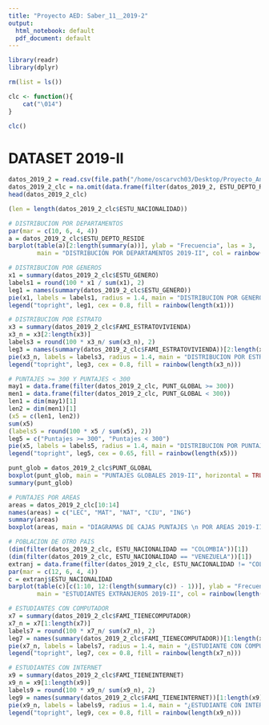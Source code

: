 ```yaml
---
title: "Proyecto AED: Saber_11__2019-2"
output:
  html_notebook: default
  pdf_document: default
---
```


```r
library(readr)
library(dplyr)
```

```r
rm(list = ls())

clc <- function(){
    cat("\014")
}

clc()
```
# DATASET 2019-II

```r
datos_2019_2 = read.csv(file.path("/home/oscarvch03/Desktop/Proyecto_Analisis_Estadistico", "Saber_11__2019-2.csv"), sep = ";")
datos_2019_2_clc = na.omit(data.frame(filter(datos_2019_2, ESTU_DEPTO_RESIDE != "")))
head(datos_2019_2_clc)
```

```r
(len = length(datos_2019_2_clc$ESTU_NACIONALIDAD))
```
```r
# DISTRIBUCION POR DEPARTAMENTOS
par(mar = c(10, 6, 4, 4))
a = datos_2019_2_clc$ESTU_DEPTO_RESIDE
barplot(table(a)[2:length(summary(a))], ylab = "Frecuencia", las = 3, 
        main = "DISTRIBUCIÓN POR DEPARTAMENTOS 2019-II", col = rainbow(length(summary(a))))
```
```r
# DISTRIBUCION POR GENEROS
x1 = summary(datos_2019_2_clc$ESTU_GENERO)
labels1 = round(100 * x1 / sum(x1), 2)
leg1 = names(summary(datos_2019_2_clc$ESTU_GENERO))
pie(x1, labels = labels1, radius = 1.4, main = "DISTRIBUCION POR GENERO 2019-II", col = rainbow(length(x1)))
legend("topright", leg1, cex = 0.8, fill = rainbow(length(x1)))
```
```r
# DISTRIBUCION POR ESTRATO
x3 = summary(datos_2019_2_clc$FAMI_ESTRATOVIVIENDA)
x3_n = x3[2:length(x3)]
labels3 = round(100 * x3_n/ sum(x3_n), 2)
leg3 = names(summary(datos_2019_2_clc$FAMI_ESTRATOVIVIENDA))[2:length(x3)]
pie(x3_n, labels = labels3, radius = 1.4, main = "DISTRIBUCION POR ESTRATO 2019-II", col = rainbow(length(x3_n)))
legend("topright", leg3, cex = 0.8, fill = rainbow(length(x3_n)))
```
```r
# PUNTAJES >= 300 Y PUNTAJES < 300
may1 = data.frame(filter(datos_2019_2_clc, PUNT_GLOBAL >= 300))
men1 = data.frame(filter(datos_2019_2_clc, PUNT_GLOBAL < 300))
len1 = dim(may1)[1]
len2 = dim(men1)[1]
(x5 = c(len1, len2))
sum(x5)
(labels5 = round(100 * x5 / sum(x5), 2))
leg5 = c("Puntajes >= 300", "Puntajes < 300")
pie(x5, labels = labels5, radius = 1.4, main = "DISTRIBUCION POR PUNTAJES \n GLOBALES 2019-II", col = rainbow(length(x5)))
legend("topright", leg5, cex = 0.65, fill = rainbow(length(x5)))

punt_glob = datos_2019_2_clc$PUNT_GLOBAL
boxplot(punt_glob, main = "PUNTAJES GLOBALES 2019-II", horizontal = TRUE, border = "red", col = "green")
summary(punt_glob)
```
```r
# PUNTAJES POR AREAS
areas = datos_2019_2_clc[10:14]
names(areas) = c("LEC", "MAT", "NAT", "CIU", "ING")
summary(areas)
boxplot(areas, main = "DIAGRAMAS DE CAJAS PUNTAJES \n POR AREAS 2019-II", horizontal = FALSE, border = "black", col = rev(rainbow(length(areas))), las = 2)
```

```r
# POBLACION DE OTRO PAIS
(dim(filter(datos_2019_2_clc, ESTU_NACIONALIDAD == "COLOMBIA"))[1])
(dim(filter(datos_2019_2_clc, ESTU_NACIONALIDAD == "VENEZUELA"))[1])
extranj = data.frame(filter(datos_2019_2_clc, ESTU_NACIONALIDAD != "COLOMBIA" & ESTU_NACIONALIDAD != "VENEZUELA"))
par(mar = c(12, 6, 4, 4))
c = extranj$ESTU_NACIONALIDAD
barplot(table(c)[c(1:10, 12:(length(summary(c)) - 1))], ylab = "Frecuencia", las = 3, 
        main = "ESTUDIANTES EXTRANJEROS 2019-II", col = rainbow(length(summary(c))))
```
```r
# ESTUDIANTES CON COMPUTADOR
x7 = summary(datos_2019_2_clc$FAMI_TIENECOMPUTADOR)
x7_n = x7[1:length(x7)]
labels7 = round(100 * x7_n/ sum(x7_n), 2)
leg7 = names(summary(datos_2019_2_clc$FAMI_TIENECOMPUTADOR))[1:length(x7)]
pie(x7_n, labels = labels7, radius = 1.4, main = "¿ESTUDIANTE CON COMPUTADOR? 2019-II", col = rainbow(length(x7_n)))
legend("topright", leg7, cex = 0.8, fill = rainbow(length(x7_n)))
```
```r
# ESTUDIANTES CON INTERNET
x9 = summary(datos_2019_2_clc$FAMI_TIENEINTERNET)
x9_n = x9[1:length(x9)]
labels9 = round(100 * x9_n/ sum(x9_n), 2)
leg9 = names(summary(datos_2019_2_clc$FAMI_TIENEINTERNET))[1:length(x9)]
pie(x9_n, labels = labels9, radius = 1.4, main = "¿ESTUDIANTE CON INTERNET? 2019-II", col = rainbow(length(x9_n)))
legend("topright", leg9, cex = 0.8, fill = rainbow(length(x9_n)))
```

